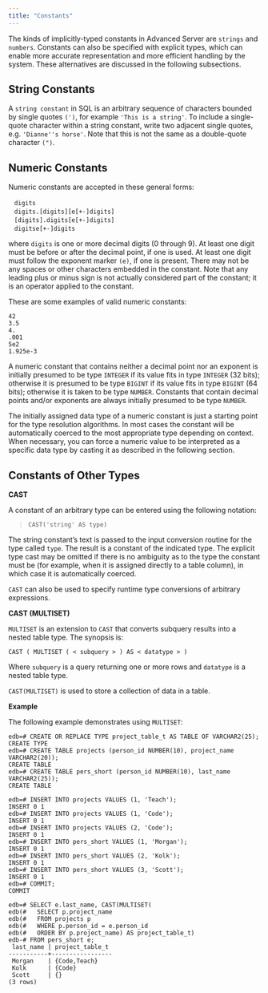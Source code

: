 ```yaml
---
title: "Constants"
---
```


<div id="constants" class="registered_link"></div>


The kinds of implicitly-typed constants in Advanced Server are `strings` and `numbers`. Constants can also be specified with explicit types, which can enable more accurate representation and more efficient handling by the system. These alternatives are discussed in the following subsections.

## String Constants

A `string constant` in SQL is an arbitrary sequence of characters bounded by single quotes `(')`, for example `'This is a string'`. To include a single-quote character within a string constant, write two adjacent single quotes, e.g. `'Dianne''s horse'`. Note that this is not the same as a double-quote character `(")`.

## Numeric Constants

Numeric constants are accepted in these general forms:

   `digits`  
   `digits.[digits][e[+-]digits]`  
   `[digits].digits[e[+-]digits]`  
   `digitse[+-]digits`

where `digits` is one or more decimal digits (0 through 9). At least one digit must be before or after the decimal point, if one is used. At least one digit must follow the exponent marker `(e)`, if one is present. There may not be any spaces or other characters embedded in the constant. Note that any leading plus or minus sign is not actually considered part of the constant; it is an operator applied to the constant.

These are some examples of valid numeric constants:

    42
    3.5
    4.
    .001
    5e2
    1.925e-3

A numeric constant that contains neither a decimal point nor an exponent is initially presumed to be type `INTEGER` if its value fits in type `INTEGER` (32 bits); otherwise it is presumed to be type `BIGINT` if its value fits in type `BIGINT` (64 bits); otherwise it is taken to be type `NUMBER`. Constants that contain decimal points and/or exponents are always initially presumed to be type `NUMBER`.

The initially assigned data type of a numeric constant is just a starting point for the type resolution algorithms. In most cases the constant will be automatically coerced to the most appropriate type depending on context. When necessary, you can force a numeric value to be interpreted as a specific data type by casting it as described in the following section.

## Constants of Other Types

**CAST**

A constant of an arbitrary type can be entered using the following notation:

> `CAST('string' AS type)`

The string constant’s text is passed to the input conversion routine for the type called `type`. The result is a constant of the indicated type. The explicit type cast may be omitted if there is no ambiguity as to the type the constant must be (for example, when it is assigned directly to a table column), in which case it is automatically coerced.

`CAST` can also be used to specify runtime type conversions of arbitrary expressions.

**CAST (MULTISET)**

`MULTISET` is an extension to `CAST` that converts subquery results into a nested table type. The synopsis is:

    CAST ( MULTISET ( < subquery > ) AS < datatype > )

Where `subquery` is a query returning one or more rows and `datatype` is a nested table type.

`CAST(MULTISET)` is used to store a collection of data in a table.

**Example**

The following example demonstrates using `MULTISET`:

    edb=# CREATE OR REPLACE TYPE project_table_t AS TABLE OF VARCHAR2(25);
    CREATE TYPE
    edb=# CREATE TABLE projects (person_id NUMBER(10), project_name VARCHAR2(20));
    CREATE TABLE
    edb=# CREATE TABLE pers_short (person_id NUMBER(10), last_name VARCHAR2(25));
    CREATE TABLE

    edb=# INSERT INTO projects VALUES (1, 'Teach');
    INSERT 0 1
    edb=# INSERT INTO projects VALUES (1, 'Code');
    INSERT 0 1
    edb=# INSERT INTO projects VALUES (2, 'Code');
    INSERT 0 1
    edb=# INSERT INTO pers_short VALUES (1, 'Morgan');
    INSERT 0 1
    edb=# INSERT INTO pers_short VALUES (2, 'Kolk');
    INSERT 0 1
    edb=# INSERT INTO pers_short VALUES (3, 'Scott');
    INSERT 0 1
    edb=# COMMIT;
    COMMIT

    edb=# SELECT e.last_name, CAST(MULTISET(
    edb(#   SELECT p.project_name
    edb(#   FROM projects p
    edb(#   WHERE p.person_id = e.person_id
    edb(#   ORDER BY p.project_name) AS project_table_t)
    edb-# FROM pers_short e;
     last_name | project_table_t
    -----------+-----------------
     Morgan    | {Code,Teach}
     Kolk      | {Code}
     Scott     | {}
    (3 rows)
